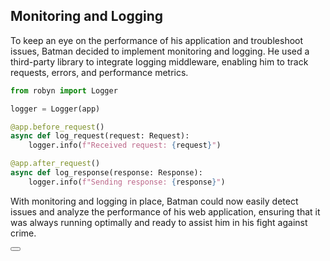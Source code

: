
## Monitoring and Logging
To keep an eye on the performance of his application and troubleshoot issues, Batman decided to implement monitoring and logging. He used a third-party library to integrate logging middleware, enabling him to track requests, errors, and performance metrics.

```python {{ title: 'Monitoring and Logging' }}
from robyn import Logger

logger = Logger(app)

@app.before_request()
async def log_request(request: Request):
    logger.info(f"Received request: {request}")

@app.after_request()
async def log_response(response: Response):
    logger.info(f"Sending response: {response}")
```

With monitoring and logging in place, Batman could now easily detect issues and analyze the performance of his web application, ensuring that it was always running optimally and ready to assist him in his fight against crime.


<div className="not-prose">
  <Button
    href="/documentation/example_app/deployment"
    variant="text"
    arrow="right"
    children="Deploying the application"
  />
</div>



